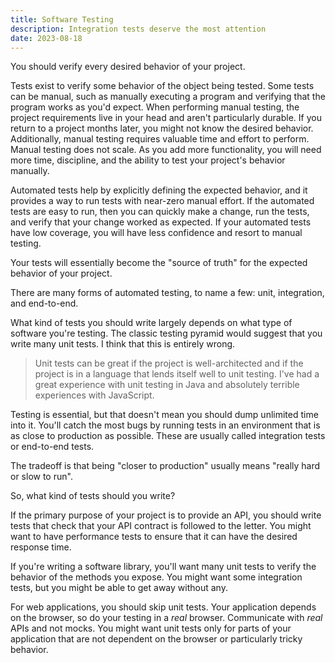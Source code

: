 ```yaml
---
title: Software Testing
description: Integration tests deserve the most attention
date: 2023-08-18
---
```


You should verify every desired behavior of your project.

Tests exist to verify some behavior of the object being tested. Some tests can be manual, such as manually executing a program and verifying that the program works as you'd expect. When performing manual testing, the project requirements live in your head and aren't particularly durable. If you return to a project months later, you might not know the desired behavior. Additionally, manual testing requires valuable time and effort to perform. Manual testing does not scale. As you add more functionality, you will need more time, discipline, and the ability to test your project's behavior manually.

Automated tests help by explicitly defining the expected behavior, and it provides a way to run tests with near-zero manual effort. If the automated tests are easy to run, then you can quickly make a change, run the tests, and verify that your change worked as expected. If your automated tests have low coverage, you will have less confidence and resort to manual testing.

Your tests will essentially become the "source of truth" for the expected behavior of your project.

There are many forms of automated testing, to name a few: unit, integration, and end-to-end.

What kind of tests you should write largely depends on what type of software you're testing. The classic testing pyramid would suggest that you write many unit tests. I think that this is entirely wrong.

> Unit tests can be great if the project is well-architected and if the project is in a language that lends itself well to unit testing. I've had a great experience with unit testing in Java and absolutely terrible experiences with JavaScript.

Testing is essential, but that doesn't mean you should dump unlimited time into it. You'll catch the most bugs by running tests in an environment that is as close to production as possible. These are usually called integration tests or end-to-end tests.

The tradeoff is that being "closer to production" usually means "really hard or slow to run".

So, what kind of tests should you write?

If the primary purpose of your project is to provide an API, you should write tests that check that your API contract is followed to the letter. You might want to have performance tests to ensure that it can have the desired response time.

If you're writing a software library, you'll want many unit tests to verify the behavior of the methods you expose. You might want some integration tests, but you might be able to get away without any.

For web applications, you should skip unit tests. Your application depends on the browser, so do your testing in a _real_ browser. Communicate with _real_ APIs and not mocks. You might want unit tests only for parts of your application that are not dependent on the browser or particularly tricky behavior.
